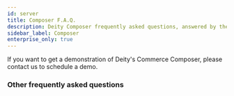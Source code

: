 ```yaml
---
id: server
title: Composer F.A.Q.
description: Deity Composer frequently asked questions, answered by the Deity team.
sidebar_label: Composer
enterprise_only: true
---
```



<Accordion title="Can you demonstrate your Commerce Composer?">
  If you want to get a demonstration of Deity's Commerce Composer, please <Link href="https://deity.com/contact">contact us</Link> to schedule a demo.
</Accordion>

### Other frequently asked questions
<Categories />

